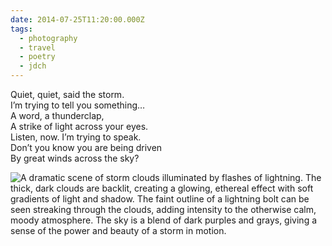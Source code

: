 ```yaml
---
date: 2014-07-25T11:20:00.000Z
tags:
  - photography
  - travel
  - poetry
  - jdch
---
```

Quiet, quiet, said the storm.<br/>
I’m trying to tell you something…<br/>
A word, a thunderclap,<br/>
A strike of light across your eyes.<br/>
Listen, now. I’m trying to speak.<br/>
Don’t you know you are being driven<br/>
By great winds across the sky?

![A dramatic scene of storm clouds illuminated by flashes of lightning. The thick, dark clouds are backlit, creating a glowing, ethereal effect with soft gradients of light and shadow. The faint outline of a lightning bolt can be seen streaking through the clouds, adding intensity to the otherwise calm, moody atmosphere. The sky is a blend of dark purples and grays, giving a sense of the power and beauty of a storm in motion.](/assets/photos/20140725-IMG_4787.jpg)